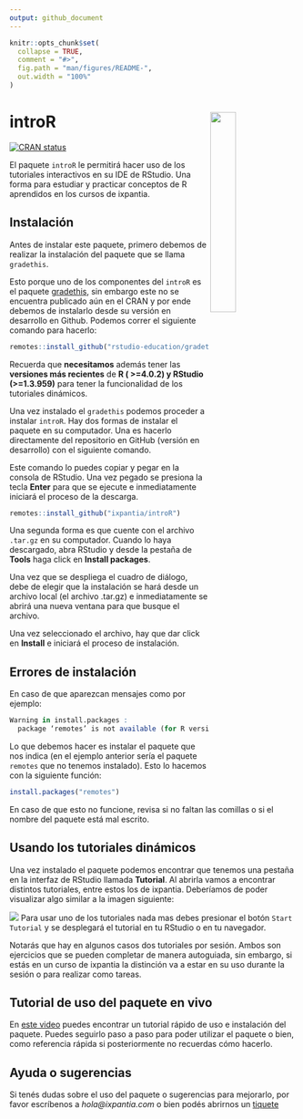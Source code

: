 ```yaml
---
output: github_document
---
```


<!-- README.md is generated from README.Rmd. Please edit that file -->

```r
knitr::opts_chunk$set(
  collapse = TRUE,
  comment = "#>",
  fig.path = "man/figures/README-",
  out.width = "100%"
)
```

# introR <a><img src="https://storage.googleapis.com/ix-paquetes-internos/logo-introR.png" align="right" width="30%"></a>

<!-- badges: start -->
[![CRAN status](https://www.r-pkg.org/badges/version/introR)](https://cran.r-project.org/package=introR)
<!-- badges: end -->

El paquete `introR` le permitirá hacer uso de los tutoriales
interactivos en su IDE de RStudio. Una forma para estudiar y practicar
conceptos de R aprendidos en los cursos de ixpantia.

## Instalación

Antes de instalar este paquete, primero debemos de realizar la instalación del
paquete que se llama `gradethis`. 

Esto porque uno de los componentes del `introR` es el paquete [gradethis](https://github.com/rstudio-education/gradethis), sin embargo este no
se encuentra publicado aún en el CRAN y por ende debemos de instalarlo desde su
versión en desarrollo en Github. Podemos correr el siguiente comando para
hacerlo:

```r
remotes::install_github("rstudio-education/gradethis")
```

Recuerda que **necesitamos** además tener las **versiones más recientes** de **R ( >=4.0.2) y RStudio (>=1.3.959)** para tener
la funcionalidad de los tutoriales dinámicos.

Una vez instalado el `gradethis` podemos proceder a instalar `introR`.
Hay dos formas de instalar el paquete en su computador. Una es hacerlo
directamente del repositorio en GitHub (versión en desarrollo) con el siguiente
comando. 

Este comando lo puedes copiar y pegar en la consola de RStudio. Una vez pegado
se presiona la tecla **Enter** para que se ejecute e inmediatamente iniciará
el proceso de la descarga.

```r
remotes::install_github("ixpantia/introR")
```

Una segunda forma es que cuente con el archivo `.tar.gz` en
su computador. Cuando lo haya descargado, abra RStudio y desde la
pestaña de **Tools** haga click en **Install packages**.

Una vez que se despliega el cuadro de diálogo, debe de elegir que la
instalación se hará desde un archivo local (el archivo .tar.gz) e 
inmediatamente se abrirá una nueva ventana para que busque el archivo.

Una vez seleccionado el archivo, hay que dar click en **Install** e
iniciará el proceso de instalación.

## **Errores de instalación**

En caso de que aparezcan mensajes como por ejemplo:

```r
Warning in install.packages :
  package ‘remotes’ is not available (for R version 4.0.2)
```
 
Lo que debemos hacer es instalar el paquete que nos indica (en el ejemplo 
anterior sería el paquete `remotes` que no tenemos instalado). Esto lo hacemos 
con la siguiente función: 

```r
install.packages("remotes")
```

En caso de que esto no funcione, revisa si no faltan las comillas o si el 
nombre del paquete está mal escrito. 

## Usando los tutoriales dinámicos

Una vez instalado el paquete podemos encontrar que tenemos una pestaña en la
interfaz de RStudio llamada **Tutorial**. Al abrirla vamos a encontrar distintos
tutoriales, entre estos los de ixpantia. Deberíamos de poder visualizar algo
similar a la imagen siguiente:

![](man/figures/tutoriales_ejemplo.png)
Para usar uno de los tutoriales nada mas debes presionar el botón 
`Start Tutorial` y se desplegará el tutorial en tu RStudio o en tu navegador. 

Notarás que hay en algunos casos dos tutoriales por sesión. Ambos son 
ejercicios que se pueden completar de manera autoguiada, sin embargo, si
estás en un curso de ixpantia la distinción va a estar en su uso durante
la sesión o para realizar como tareas.

## Tutorial de uso del paquete en vivo
En [este video](https://www.youtube.com/watch?v=jBSDZ1Juji4) puedes encontrar un tutorial rápido de uso e instalación del paquete. Puedes seguirlo paso a paso 
para poder utilizar el paquete o bien, como referencia rápida si posteriormente 
no recuerdas cómo hacerlo.

## Ayuda o sugerencias

Si tenés dudas sobre el uso del paquete o sugerencias para
mejorarlo, por favor escríbenos a *hola@ixpantia.com* o bien podés abrirnos
un [tiquete](https://github.com/ixpantia/introR/issues)

